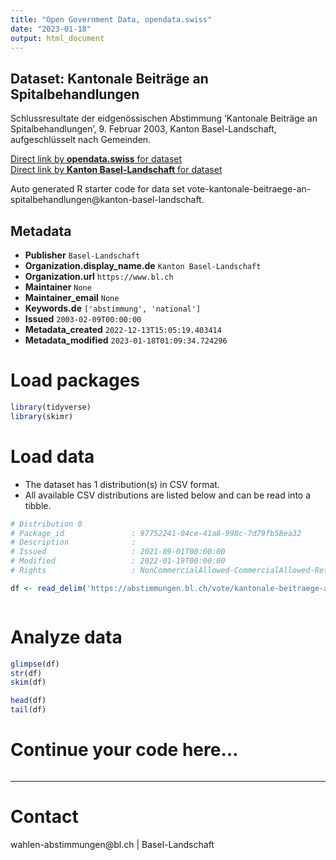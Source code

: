 ```yaml
---
title: "Open Government Data, opendata.swiss"
date: "2023-01-18"
output: html_document
---
```


## Dataset: Kantonale Beiträge an Spitalbehandlungen

Schlussresultate der eidgenössischen Abstimmung 'Kantonale Beiträge an Spitalbehandlungen', 9. Februar 2003, Kanton Basel-Landschaft, aufgeschlüsselt nach Gemeinden.

[Direct link by **opendata.swiss** for dataset](https://opendata.swiss/de/dataset/kantonale-beitrage-an-spitalbehandlungen)<br>
[Direct link by **Kanton Basel-Landschaft** for dataset](https://abstimmungen.bl.ch/vote/kantonale-beitraege-an-spitalbehandlungen/data)

Auto generated R starter code for data set vote-kantonale-beitraege-an-spitalbehandlungen@kanton-basel-landschaft.

## Metadata

- **Publisher** `Basel-Landschaft`
- **Organization.display_name.de** `Kanton Basel-Landschaft`
- **Organization.url** `https://www.bl.ch`
- **Maintainer** `None`
- **Maintainer_email** `None`
- **Keywords.de** `['abstimmung', 'national']`
- **Issued** `2003-02-09T00:00:00`
- **Metadata_created** `2022-12-13T15:05:19.403414`
- **Metadata_modified** `2023-01-18T01:09:34.724296`


# Load packages

```r

library(tidyverse)
library(skimr)

```

# Load data

-   The dataset has 1 distribution(s) in CSV format.
-   All available CSV distributions are listed below and can be read into a tibble.

```r

# Distribution 0
# Package_id               : 97752241-04ce-41a8-998c-7d79fb58ea32
# Description              : 
# Issued                   : 2021-09-01T00:00:00
# Modified                 : 2022-01-19T00:00:00
# Rights                   : NonCommercialAllowed-CommercialAllowed-ReferenceRequired

df <- read_delim('https://abstimmungen.bl.ch/vote/kantonale-beitraege-an-spitalbehandlungen/data-csv')



```

# Analyze data

```r

glimpse(df)
str(df)
skim(df)

head(df)
tail(df)

```

# Continue your code here...

```r

```

------------------------------------------------------------------------

# Contact

wahlen-abstimmungen@bl.ch | Basel-Landschaft
